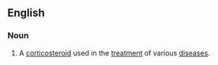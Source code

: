 ==English==
{{wikipedia}}
===Noun===
{{en-noun|-}}
#{{pharmaceutical drug}} A [[corticosteroid]] used in the [[treatment]] of various [[disease]]s.